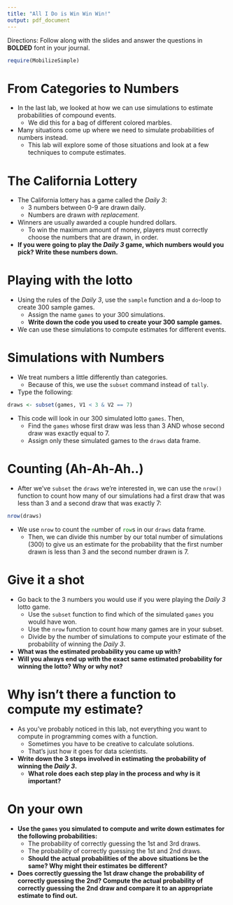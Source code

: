 ```yaml
---
title: "All I Do is Win Win Win!"
output: pdf_document
---
```


Directions: Follow along with the slides and answer the questions in **BOLDED** font in your journal.
```r
require(MobilizeSimple)
```


From Categories to Numbers
=================

- In the last lab, we looked at how we can use simulations to estimate probabilities of compound events.
  - We did this for a bag of different colored marbles.
- Many situations come up where we need to simulate probabilities of numbers instead.
  - This lab will explore some of those situations and look at a few techniques to compute estimates.
  

The California Lottery
=========

- The California lottery has a game called the _Daily 3_:
  - 3 numbers between 0-9 are drawn daily.
  - Numbers are drawn _with replacement_.
- Winners are usually awarded a couple hundred dollars.
  - To win the maximum amount of money, players must correctly choose the numbers that are drawn, in order.
- **If you were going to play the _Daily 3_ game, which numbers would you pick? Write these numbers down.**


Playing with the lotto
======================

- Using the rules of the _Daily 3_, use the `sample` function and a `do`-loop to create 300 sample games.
  - Assign the name `games` to your 300 simulations.
  - **Write down the code you used to create your 300 sample games.**
- We can use these simulations to compute estimates for different events.

Simulations with Numbers
========================

- We treat numbers a little differently than categories.
  - Because of this, we use the `subset` command instead of `tally`.
- Type the following:
```r
draws <- subset(games, V1 < 3 & V2 == 7)
```

- This code will look in our 300 simulated lotto `games`. Then, 
  - Find the `games` whose first draw was less than 3 AND whose second draw was exactly equal to 7.
  - Assign only these simulated games to the `draws` data frame.
  
Counting (Ah-Ah-Ah..)
=====================

- After we've `subset` the `draws` we're interested in, we can use the `nrow()` function to count how many of our simulations had a first draw that was less than 3 and a second draw that was exactly 7:
```r
nrow(draws)
```

- We use `nrow` to count the <font color = "green"> `n`</font>umber of <font color = "green"> `row`</font>s in our `draws` data frame.
  - Then, we can divide this number by our total number of simulations (300) to give us an estimate for the probability that the first number drawn is less than 3 and the second number drawn is 7.
  

Give it a shot
==============

- Go back to the 3 numbers you would use if you were playing the _Daily 3_ lotto game.
  - Use the `subset` function to find which of the simulated `games` you would have won.
  - Use the `nrow` function to count how many games are in your subset.
  - Divide by the number of simulations to compute your estimate of the probability of winning the _Daily 3_.
- **What was the estimated probability you came up with?**
- **Will you always end up with the exact same estimated probability for winning the lotto? Why or why not?**


Why isn't there a function to compute my estimate?
==================================================

- As you've probably noticed in this lab, not everything you want to compute in programming comes with a function.
  - Sometimes you have to be creative to calculate solutions.
  - That's just how it goes for data scientists.
- **Write down the 3 steps involved in estimating the probability of winning the _Daily 3_.**
  - **What role does each step play in the process and why is it important?**
  
  
On your own
===========
  
- **Use the `games` you simulated to compute and write down estimates for the following probabilities:**
  - The probability of correctly guessing the 1st and 3rd draws.
  - The probability of correctly guessing the 1st and 2nd draws.
  - **Should the actual probabilities of the above situations be the same? Why might their estimates be different?**

- **Does correctly guessing the 1st draw change the probability of correctly guessing the 2nd? Compute the actual probability of correctly guessing the 2nd draw and compare it to an appropriate estimate to find out.**
